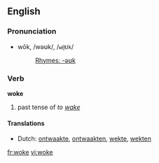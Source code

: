 ==English==
===Pronunciation===
*wōk, /wəʊk/, /<tt>w@Uk</tt>/
*:[[Rhymes:English:-əʊk|Rhymes: -əʊk]]

=== Verb ===
'''woke'''

# past tense of ''to [[wake]]''

==== Translations ====
*Dutch: [[ontwaakte]], [[ontwaakten]], [[wekte]], [[wekten]]

[[fr:woke]]
[[vi:woke]]